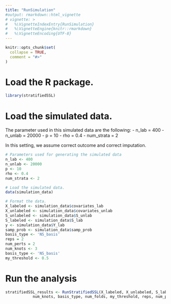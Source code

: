 ```yaml
---
title: "RunSimulation"
#output: rmarkdown::html_vignette
# vignette: >
#   %\VignetteIndexEntry{RunSimulation}
#   %\VignetteEngine{knitr::rmarkdown}
#   %\VignetteEncoding{UTF-8}
---
```


```r
knitr::opts_chunk$set(
  collapse = TRUE,
  comment = "#>"
)
```

# Load the R package.
```r
library(stratifiedSSL)
```

# Load the simulated data.

The parameter used in this simulated data are the following:
- n_lab = 400
- n_unlab = 20000
- p = 10
- rho = 0.4
- num_strata = 2

In this setting, we assume correct outcome and correct imputation.


```r

# Parameters used for generating the simulated data
n_lab <- 400
n_unlab <- 20000
p <- 10
rho <- 0.4
num_strata <- 2

# Load the simulated data.
data(simulation_data)

# Format the data.
X_labeled <- simulation_data$covariates_lab
X_unlabeled <- simulation_data$covariates_unlab
S_unlabeled <- simulation_data$S_unlab
S_labeled <- simulation_data$S_lab
y <- simulation_data$Y_lab
samp_prob <- simulation_data$samp_prob
basis_type <- 'NS_basis'
reps = 2
num_perts = 2
num_knots <- 3
basis_type <- 'NS_basis'
my_threshold <- 0.5
```



# Run the analysis

```r

stratifiedSSL_results <- RunStratifiedSSL(X_labeled, X_unlabeled, S_labeled, S_unlabeled, y, samp_prob, 
            num_knots, basis_type, num_folds, my_threshold, reps, num_perts)

```

